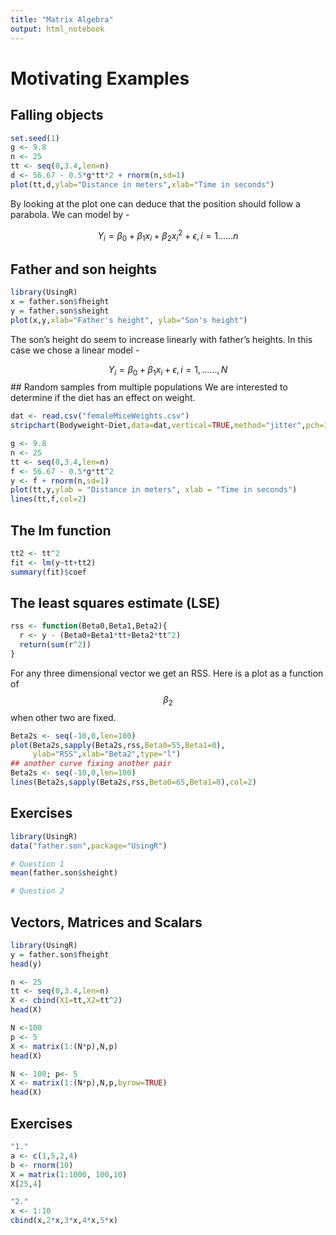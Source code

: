 ```yaml
---
title: "Matrix Algebra"
output: html_notebook
---
```

# Motivating Examples 

## Falling objects
```r
set.seed(1)
g <- 9.8
n <- 25
tt <- seq(0,3.4,len=n)
d <- 56.67 - 0.5*g*tt*2 + rnorm(n,sd=1)
plot(tt,d,ylab="Distance in meters",xlab="Time in seconds")
```
By looking at the plot one can deduce that the position should follow a parabola. We can model by - 

$$ Y_i = \beta_0 + \beta_1 x_i + \beta_2 x_{i}^{2} + \epsilon, i = 1......n $$

## Father and son heights 
```r
library(UsingR)
x = father.son$fheight
y = father.son$sheight
plot(x,y,xlab="Father's height", ylab="Son's height")
```
The son's height do seem to increase linearly with father's heights. In this case we chose a linear model - 

$$ Y_i = \beta_0 + \beta_1 x_i + \epsilon, i = 1,......,N $$
## Random samples from multiple populations 
We are interested to determine if the diet has an effect on weight. 
```r
dat <- read.csv("femaleMiceWeights.csv")
stripchart(Bodyweight~Diet,data=dat,vertical=TRUE,method="jitter",pch=1,main="Mice weights")
```

```r
g <- 9.8 
n <- 25 
tt <- seq(0,3.4,len=n)
f <- 56.67 - 0.5*g*tt^2
y <- f + rnorm(n,sd=1)
plot(tt,y,ylab = "Distance in meters", xlab = "Time in seconds")
lines(tt,f,col=2)
```

## The lm function 
```r
tt2 <- tt^2
fit <- lm(y~tt+tt2)
summary(fit)$coef
```
## The least squares estimate (LSE)
```r
rss <- function(Beta0,Beta1,Beta2){
  r <- y - (Beta0+Beta1*tt+Beta2*tt^2)
  return(sum(r^2))
}
```

For any three dimensional vector we get an RSS. Here is a plot as a function of $$\beta_2$$ when other two are fixed. 

```r
Beta2s <- seq(-10,0,len=100)
plot(Beta2s,sapply(Beta2s,rss,Beta0=55,Beta1=0),
     ylab="RSS",xlab="Beta2",type="l")
## another curve fixing another pair
Beta2s <- seq(-10,0,len=100)
lines(Beta2s,sapply(Beta2s,rss,Beta0=65,Beta1=0),col=2)
```
## Exercises 
```r
library(UsingR)
data("father.son",package="UsingR")
```
```r
# Question 1 
mean(father.son$sheight)
```
```r
# Question 2 

```
## Vectors, Matrices and Scalars 
```r
library(UsingR)
y = father.son$fheight
head(y)
```
```r
n <- 25 
tt <- seq(0,3.4,len=n)
X <- cbind(X1=tt,X2=tt^2)
head(X)
```
```r
N <-100 
p <- 5
X <- matrix(1:(N*p),N,p)
head(X)
```
```r
N <- 100; p<- 5
X <- matrix(1:(N*p),N,p,byrow=TRUE)
head(X)
```
## Exercises 
```r
"1."
a <- c(1,5,2,4)
b <- rnorm(10)
X = matrix(1:1000, 100,10)
X[25,4]

```
```r
"2."
x <- 1:10
cbind(x,2*x,3*x,4*x,5*x)
```